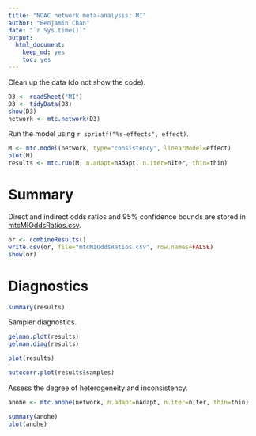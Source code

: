 ```yaml
---
title: "NOAC network meta-analysis: MI"
author: "Benjamin Chan"
date: "`r Sys.time()`"
output: 
  html_document: 
    keep_md: yes
    toc: yes
---
```



Clean up the data (do not show the code).

```r
D3 <- readSheet("MI")
D3 <- tidyData(D3)
show(D3)
network <- mtc.network(D3)
```

Run the model using `r sprintf("%s-effects", effect)`.

```r
M <- mtc.model(network, type="consistency", linearModel=effect)
plot(M)
results <- mtc.run(M, n.adapt=nAdapt, n.iter=nIter, thin=thin)
```

# Summary

Direct and indirect odds ratios and 95% confidence bounds are stored in
[mtcMIOddsRatios.csv](mtcMIOddsRatios.csv).

```r
or <- combineResults()
write.csv(or, file="mtcMIOddsRatios.csv", row.names=FALSE)
show(or)
```

# Diagnostics

```r
summary(results)
```

Sampler diagnostics.

```r
gelman.plot(results)
gelman.diag(results)
```

```r
plot(results)
```

```r
autocorr.plot(results$samples)
```

Assess the degree of heterogeneity and inconsistency.

```r
anohe <- mtc.anohe(network, n.adapt=nAdapt, n.iter=nIter, thin=thin)
```

```r
summary(anohe)
plot(anohe)
```
